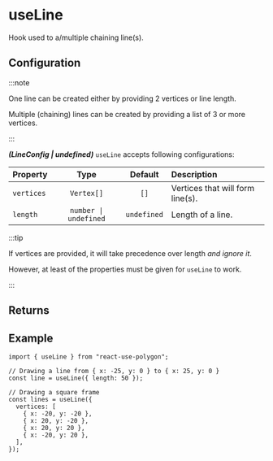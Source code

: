 ---
---


# useLine

Hook used to a/multiple chaining line(s).

<SimpleUseLine />

## Configuration

:::note

One line can be created either by providing 2 vertices or line length.

Multiple (chaining) lines can be created by providing a list of 3 or more vertices.

:::

**_(LineConfig | undefined)_** `useLine` accepts following configurations:

| Property   |         Type          |   Default   | Description                      |
| :--------- | :-------------------: | :---------: | :------------------------------- |
| `vertices` |      `Vertex[]`       |    `[]`     | Vertices that will form line(s). |
| `length`   | `number \| undefined` | `undefined` | Length of a line.                |

:::tip

If vertices are provided, it will take precedence over length _and ignore it_.

However, at least of the properties must be given for `useLine` to work.

:::

## Returns

<PrimitiveReturns configType="LineConfig" />

## Example

```tsx
import { useLine } from "react-use-polygon";

// Drawing a line from { x: -25, y: 0 } to { x: 25, y: 0 }
const line = useLine({ length: 50 });

// Drawing a square frame
const lines = useLine({
  vertices: [
    { x: -20, y: -20 },
    { x: 20, y: -20 },
    { x: 20, y: 20 },
    { x: -20, y: 20 },
  ],
});
```
